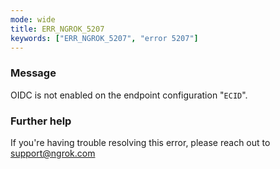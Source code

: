 ```yaml
---
mode: wide
title: ERR_NGROK_5207
keywords: ["ERR_NGROK_5207", "error 5207"]
---
```



### Message

OIDC is not enabled on the endpoint configuration "`ECID`".

<ErrorDetails />

### Further help

If you're having trouble resolving this error, please reach out to [support@ngrok.com](mailto:support@ngrok.com?subject=Help%20with%20ERR_NGROK_5207)
